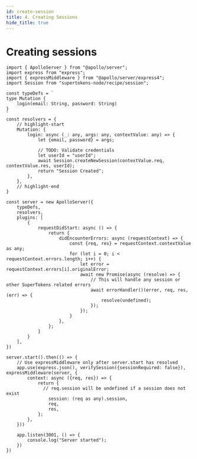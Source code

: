 ```yaml
---
id: create-session
title: 4. Creating Sessions
hide_title: true
---
```


# Creating sessions

```tsx
import { ApolloServer } from "@apollo/server";
import express from "express";
import { expressMiddleware } from "@apollo/server/express4";
import Session from "supertokens-node/recipe/session";

const typeDefs = `
type Mutation {
    login(email: String, password: String)
}
`
const resolvers = {
    // highlight-start
    Mutation: {
        login: async (_: any, args: any, contextValue: any) => {
            let {email, password} = args;
                
            // TODO: Validate credentials
            let userId = "userId";
            await Session.createNewSession(contextValue.req, contextValue.res, userId);
            return "Session Created";
        },
    },
    // highlight-end
}

const server = new ApolloServer({
    typeDefs,
    resolvers,
    plugins: [
        {
            requestDidStart: async () => {
                return {
                    didEncounterErrors: async (requestContext) => {
                        const {req, res} = requestContext.contextValue as any;
                        for (let i = 0; i < requestContext.errors.length; i++) {
                            let error = requestContext.errors[i].originalError;
                            await new Promise(async (resolve) => {
                                // This will handle any session or other SuperTokens related errors
                                await errorHandler()(error, req, res, (err) => {
                                    resolve(undefined);
                                });
                            });
                        }
                    },
                };
            }
        }
    ],
})

server.start().then(() => {
    // Use expressMiddleware only after server.start has resolved
    app.use(express.json(), verifySession({sessionRequired: false}), expressMiddleware(server, {
        context: async ({req, res}) => {
            return {
              // req.session will be undefined if a session does not exist
                session: (req as any).session,
                req,
                res,
            };
        },
    }))

    app.listen(3001, () => {
        console.log("Server started");
    })
})
```